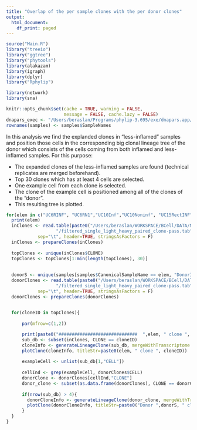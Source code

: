 ```yaml
---
title: "Overlap of the per sample clones with the per donor clones"
output:
  html_document:
    df_print: paged
---
```


```r
source("Main.R")
library("treeio")
library("ggtree")
library("phytools")
library(alakazam)
library(igraph)
library(dplyr)
library("Rphylip")

library(network)
library(sna)

knitr::opts_chunk$set(cache = TRUE, warning = FALSE, 
                      message = FALSE, cache.lazy = FALSE)
dnapars_exec <- "/Users/beraslan/Programs/phylip-3.695/exe/dnapars.app/Contents/MacOS/dnapars"
rownames(samples) <- samples$SampleNames
```

In this analysis we find the explanded clones in "less-inflamed" samples and position those cells in the corresponding big clonal lineage tree of the donor which consists of the cells coming from both inflamed and less-inflamed samples. For this purpose:

* The expanded clones of the less-inflamed samples are found (technical replicates are merged beforehand).
* Top 30 clones which has at least 4 cells are selected.
* One example cell from each clone is selected.
* The clone of the example cell is positioned among all of the clones of the "donor".
* This resulting tree is plotted.

```r
for(elem in c("UC6RINF", "UC6RN1","UC10Inf","UC10Noninf", "UC15RectINF","UC15LCNONINF", "UC15RCNONINF", "UC16InfLCINF", "UC16InfTC","UC16NinfCecum" ,"UC17RCNINF", "UC17RNINF", "UC17RINF", "UC18Cec", "UC18Tc", "UC18Sig", "UC18SCD", "UC20Cec", "UC20Right", "UC20Trans", "UC20Left", "UC20Rect")){
  print(elem)
  inClones <- read.table(paste0("/Users/beraslan/WORKSPACE/BCell/DATA/MergedVDJReplicates/",elem,
                   "/filtered_single_light_heavy_paired_clone-pass.tab"),
            sep="\t", header=TRUE, stringsAsFactors = F)
  inClones <- prepareClones(inClones)
  
  topClones <- unique(inClones$CLONE)
  topClones <- topClones[1:min(length(topClones), 30)]
  
  
  donorS <- unique(samples[samples$CanonicalSampleName == elem, "DonorID"])
  donorClones <- read.table(paste0("/Users/beraslan/WORKSPACE/BCell/DATA/Subjects/",donorS,
                   "/filtered_single_light_heavy_paired_clone-pass.tab"),
            sep="\t", header=TRUE, stringsAsFactors = F)
  donorClones <- prepareClones(donorClones)

  
  for(cloneID in topClones){
    
      par(mfrow=c(1,2))

      print(paste0("##############################  ",elem, " clone ", cloneID, "  ##############################"))
      sub_db <- subset(inClones, CLONE == cloneID)
      cloneInfo <- generateLineageClone(sub_db, mergeWithTranscriptome = F)
      plotClone(cloneInfo, titleStr=paste0(elem, " clone ", cloneID))
  
      exampleCell <- unlist(sub_db[1,"CELL"])
      
      cellInd <- grep(exampleCell, donorClones$CELL)
      donorClone <- donorClones[cellInd,"CLONE"]
      donor_clone <- subset(as.data.frame(donorClones), CLONE == donorClone)
      
      if(nrow(sub_db) > 4){
        donorCloneInfo <- generateLineageClone(donor_clone, mergeWithTranscriptome = F)
        plotClone(donorCloneInfo, titleStr=paste0("Donor ",donorS, " clone ", donorClone))
      }
  }
}
```
